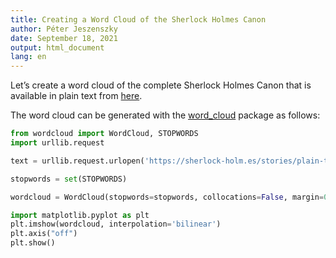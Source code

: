 ```yaml
---
title: Creating a Word Cloud of the Sherlock Holmes Canon
author: Péter Jeszenszky
date: September 18, 2021
output: html_document
lang: en
---
```


Let's create a word cloud of the complete Sherlock Holmes Canon that is available in plain text from [here](https://sherlock-holm.es/stories/plain-text/cano.txt).

The word cloud can be generated with the [word_cloud](https://github.com/amueller/word_cloud) package as follows:

```python
from wordcloud import WordCloud, STOPWORDS
import urllib.request

text = urllib.request.urlopen('https://sherlock-holm.es/stories/plain-text/cano.txt').read().decode('utf-8')

stopwords = set(STOPWORDS)

wordcloud = WordCloud(stopwords=stopwords, collocations=False, margin=0).generate(text)

import matplotlib.pyplot as plt
plt.imshow(wordcloud, interpolation='bilinear')
plt.axis("off")
plt.show()
```
